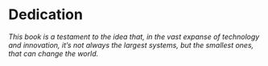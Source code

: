 # Dedication {.unnumbered} 

_This book is a testament to the idea that, in the vast expanse of technology and innovation, it's not always the largest systems, but the smallest ones, that can change the world._
